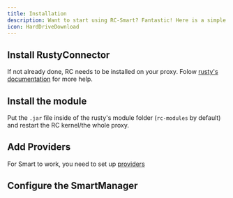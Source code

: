 ```yaml
---
title: Installation
description: Want to start using RC-Smart? Fantastic! Here is a simple tutorial to install the module
icon: HardDriveDownload
---
```



<Steps>
<Step>

## Install RustyConnector

If not already done, RC needs to be installed on your proxy. Folow [rusty's documentation](https://wiki.aelysium.group/rusty-connector/start/installation.html) for more help.

</Step>

<Step>

## Install the module

Put the `.jar` file inside of the rusty's module folder (`rc-modules` by default) and restart the RC kernel/the whole proxy. 

</Step>

<Step>

## Add Providers

For Smart to work, you need to set up [providers](/providers/)

</Step>

<Step>

## Configure the SmartManager

</Step>

</Steps>